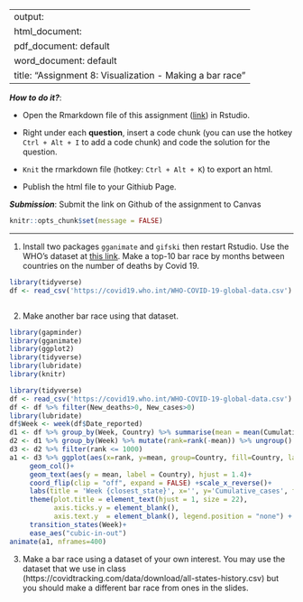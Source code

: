 
---
output: 
  html_document:
  pdf_document: default
  word_document: default
title: "Assignment 8: Visualization - Making a bar race"
---

***How to do it?***: 

- Open the Rmarkdown file of this assignment ([link](fa2021_assignment8.Rmd)) in Rstudio. 

- Right under each **question**, insert  a code chunk (you can use the hotkey `Ctrl + Alt + I` to add a code chunk) and code the solution for the question. 

- `Knit` the rmarkdown file (hotkey: `Ctrl + Alt + K`) to export an html.  

-  Publish the html file to your Githiub Page. 

***Submission***: Submit the link on Github of the assignment to Canvas

```r
knitr::opts_chunk$set(message = FALSE)
```


-------

1. Install two packages `gganimate` and `gifski` then restart Rstudio. Use the WHO's dataset at [this link](https://covid19.who.int/WHO-COVID-19-global-data.csv). Make a top-10 bar race by months between countries on the number of deaths by Covid 19.  
```r
library(tidyverse)
df <- read_csv('https://covid19.who.int/WHO-COVID-19-global-data.csv')
```

```r

```

2. Make another bar race using that dataset.  
```r
library(gapminder)
library(gganimate)
library(ggplot2)
library(tidyverse)
library(lubridate)
library(knitr)
```

```r
library(tidyverse)
df <- read_csv('https://covid19.who.int/WHO-COVID-19-global-data.csv')
df <- df %>% filter(New_deaths>0, New_cases>0)
library(lubridate)
df$Week <- week(df$Date_reported)
d1 <- df %>% group_by(Week, Country) %>% summarise(mean = mean(Cumulative_cases, na.rm=TRUE))
d2 <- d1 %>% group_by(Week) %>% mutate(rank=rank(-mean)) %>% ungroup()
d3 <- d2 %>% filter(rank <= 1000)
a1 <- d3 %>% ggplot(aes(x=rank, y=mean, group=Country, fill=Country, label=Country))+
     geom_col()+
     geom_text(aes(y = mean, label = Country), hjust = 1.4)+
     coord_flip(clip = "off", expand = FALSE) +scale_x_reverse()+
     labs(title = 'Week {closest_state}', x='', y='Cumulative_cases', fill='Country')+
     theme(plot.title = element_text(hjust = 1, size = 22),
           axis.ticks.y = element_blank(),
           axis.text.y  = element_blank(), legend.position = "none") + 
     transition_states(Week)+
     ease_aes("cubic-in-out")
animate(a1, nframes=400)
```

3. Make a bar race using a dataset of your own interest. You may use the dataset that we use in class (https://covidtracking.com/data/download/all-states-history.csv) but you should make a different bar race from ones in the slides. 

